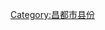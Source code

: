{{Catnav|頁面分類|...|中国县份|中国各省县份|西藏县份|昌都地区县份}}
{{Catnav|頁面分類|...|中国各省行政区划|西藏行政区划|西藏地市|昌都地区|昌都地区县份}}
{{catmore|江达县|西藏自治区江达县}}

[[Category:昌都市县份|Category:昌都市县份]]